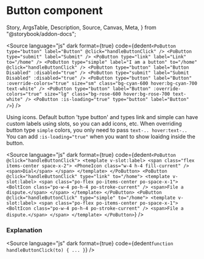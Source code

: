 # Button component

  Story,
  ArgsTable,
  Description,
  Source,
  Canvas,
  Meta,
} from "@storybook/addon-docs";



<Meta title="Components/Button" component={PoButton} />

<Description of={PoButton} />

<Canvas withToolbar>
  <div className="po-flex po-space-x-3 po-items-center">
    <Story id="components-button--button" />
    <Story id="components-button--small" />
    <Story id="components-button--medium" />
    <Story id="components-button--large" />
    <Story id="components-button--color-change" />
    <Story id="components-button--loading" />
  </div>
</Canvas>

<Source
  language="js"
  dark
  format={true}
  code={dedent`
    <PoButton type="button" label="Button" @click="handleButtonClick" />
    <PoButton type="submit" label="Submit" />
    <PoButton type="link" label="Link" to="/home" />
    <PoButton type="simple" label="I am a button" to="/home" @click="handleButtonClick" />
    <PoButton type="button" label="Button Disabled" :disabled="true" />
    <PoButton type="submit" label="Submit Disabled" :disabled="true" />
    <PoButton type="button" label="Button" :override-colors="true" size="sm" class="bg-cyan-600 hover:bg-cyan-700 text-white" />
    <PoButton type="button" label="Button" :override-colors="true" size="lg" class="bg-rose-600 hover:bg-rose-700 text-white" />
    <PoButton :is-loading="true" type="button" label="Button" />
  `}
/>

Using icons. Default button 'type button' and types link and simple can have custom labels using slots, so you can add icons, etc.
When overriding button type `simple` colors, you only need to pass `text-.. hover:text-..` You can add `:is-loading="true"` when you want to show loaidng inside the button.

<Source
  language="js"
  dark
  format={true}
  code={dedent`
    <PoButton @click="handleButtonClick">
        <template v-slot:label>
          <span class="flex items-center space-x-2">
            <PhoneIcon class="w-4 h-4 fill-current" />
            <span>Dial</span>
          </span>
        </template>
    </PoButton>
    <PoButton @click="handleButtonClick" type="link" to="/home">
      <template v-slot:label>
        <span class="po-flex po-items-center po-space-x-1">
          <BoltIcon class="po-w-4 po-h-4 po-stroke-current" />
          <span>File a dispute.</span>
        </span>
      </template>
    </PoButton>
    <PoButton @click="handleButtonClick" type="simple" to="/home">
      <template v-slot:label>
        <span class="po-flex po-items-center po-space-x-1">
          <BoltIcon class="po-w-4 po-h-4 po-stroke-current" />
          <span>File a dispute.</span>
        </span>
      </template>
    </PoButton>
  `}
/>

### Explanation

<ArgsTable of={PoButton} />

<Source
  language="js"
  dark
  format={true}
  code={dedent`
    function handleButtonClick(to) {
      ...
    }
  `}
/>
